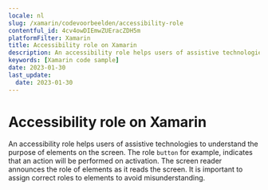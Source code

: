 ```yaml
---
locale: nl
slug: /xamarin/codevoorbeelden/accessibility-role
contentful_id: 4cv4owDIEmwZUEracZDH5m
platformFilter: Xamarin
title: Accessibility role on Xamarin
description: An accessibility role helps users of assistive technologies to understand the purpose of elements on the screen.
keywords: [Xamarin code sample]
date: 2023-01-30
last_update:
  date: 2023-01-30
---
```


# Accessibility role on Xamarin

An accessibility role helps users of assistive technologies to understand the purpose of elements on the screen. The role `button` for example, indicates that an action will be performed on activation. The screen reader announces the role of elements as it reads the screen. It is important to assign correct roles to elements to avoid misunderstanding.

<CodeSample id="accessibility-role" locale="nl" platform="xamarin"/>
